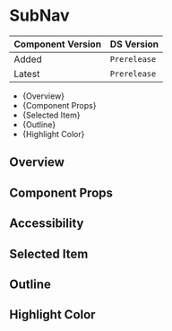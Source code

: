 


<Meta of={SubNavStories} />

# SubNav

| Component Version | DS Version |
| ----------------- | ---------- |
| Added             | `Prerelease` |
| Latest            | `Prerelease` |


- {<Link href="#overview" target="_self">Overview</Link>}
- {<Link href="#component-props" target="_self">Component Props</Link>}
- {<Link href="#selected-item" target="_self">Selected Item</Link>}
- {<Link href="#outline" target="_self">Outline</Link>}
- {<Link href="#highlight-color" target="_self">Highlight Color</Link>}

## Overview

<Description of={SubNavStories} />

## Component Props

<Canvas of={SubNavStories.WithControls} />

<ArgTypes of={SubNavStories.WithControls} />

## Accessibility

## Selected Item
<Canvas of={SubNavStories.SelectedItem} />

## Outline
<Canvas of={SubNavStories.Outline} />

## Highlight Color
<Canvas of={SubNavStories.HighlightColor} />

